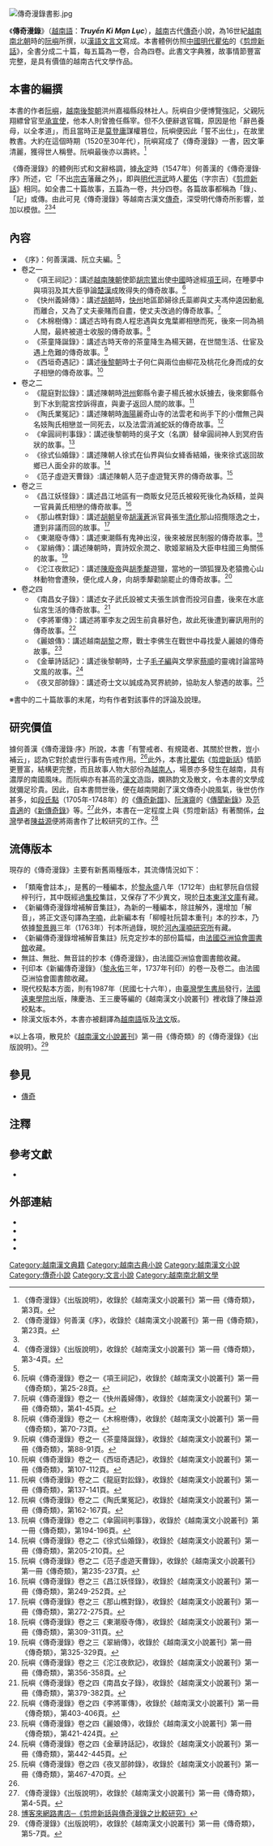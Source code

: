 [[File:傳奇漫錄書影.jpg|thumb]]
{{Vietnamese|
 | title=傳奇漫錄
 | han-nom=傳奇漫錄
 | chuquocngu=Truyền Kì Mạn Lục
 }}

《'''傳奇漫錄'''》（[[越南語|越南語]]：'''''Truyền Kì Mạn Lục'''''），[[越南|越南]]古代[[傳奇|傳奇]]小說，為16世紀[[越南南北朝|越南南北朝]]時的[[阮嶼|阮嶼]]所撰，以[[漢語|漢語]][[文言文|文言文]]寫成。本書體例仿照[[中國|中國]][[明代|明代]][[瞿佑|瞿佑]]的《[[剪燈新話|剪燈新話]]》，全書分成二十篇，每五篇為一卷，合為四卷。此書文字典雅，故事情節豐富完整，是具有價值的越南古代文學作品。

==本書的編撰==
本書的作者[[阮嶼|阮嶼]]，[[越南|越南]][[後黎朝|後黎朝]]洪州嘉福縣段林社人。阮嶼自少便博覽強記，父親阮翔縹曾官至[[承宣使|承宣使]]，他本人則曾擔任縣宰。但不久便辭退官職，原因是他「辭邑養母，以全孝道」，而且當時正是[[莫登庸|莫登庸]]謀權篡位，阮嶼便因此「誓不出仕」，在故里教書。大約在這個時期（1520至30年代），阮嶼寫成了《傳奇漫錄》一書，因文筆清麗，獲得世人稱譽。阮嶼最後亦以壽終。<ref name="#1">《傳奇漫錄》《出版說明》，收錄於《越南漢文小說叢刊》第一冊《傳奇類》，第3頁。</ref>

《傳奇漫錄》的體例形式和文辭格調，據[[永定_(莫朝)|永定]]時（1547年）何善漢的《傳奇漫錄·序》所述，它「不出[[瞿佑|宗吉]]藩蘺之外」，即與[[明代|明代]][[洪武|洪武]]時人[[瞿佑|瞿佑]]（字宗吉）《[[剪燈新話|剪燈新話]]》相同。如全書二十篇故事，五篇為一卷，共分四卷。各篇故事都稱為「錄」、「記」或傳。由此可見《傳奇漫錄》等越南古漢文[[傳奇|傳奇]]，深受明代傳奇所影響，並加以模倣。<ref name="傳奇漫錄序23">《傳奇漫錄》何善漢《序》，收錄於《越南漢文小說叢刊》第一冊《傳奇類》，第23頁。</ref><ref name="#1"/><ref>《傳奇漫錄》《出版說明》，收錄於《越南漢文小說叢刊》第一冊《傳奇類》，第3-4頁。</ref>

==內容==
*《序》：何善漢識、阮立夫編。<ref name="傳奇漫錄序23"/>
*卷之一
**《項王祠記》：講述[[越南陳朝|越南陳朝]]使節[[胡宗鷟|胡宗鷟]]出使[[中國|中國]]時途經[[項羽|項王]]祠，在睡夢中與項羽及其大臣爭論[[楚漢相爭|楚漢]]成敗得失的傳奇故事。<ref>阮嶼《傳奇漫錄》卷之一《項王祠記》，收錄於《越南漢文小說叢刊》第一冊《傳奇類》，第25-28頁。</ref> 
**《快州義婦傳》：講述[[胡朝|胡朝]]時，[[快州|快州]]地區節婦徐氏蘂卿與丈夫馮仲逵因動亂而離合，又為了丈夫豪賭而自盡，使丈夫改過的傳奇故事。<ref>阮嶼《傳奇漫錄》卷之一《快州義婦傳》，收錄於《越南漢文小說叢刊》第一冊《傳奇類》，第41-45頁。</ref> 
**《木棉樹傳》：講述古時有商人程忠遇與女鬼葉卿相戀而死，後來一同為禍人間，最終被道士收服的傳奇故事。<ref>阮嶼《傳奇漫錄》卷之一《木棉樹傳》，收錄於《越南漢文小說叢刊》第一冊《傳奇類》，第70-73頁。</ref>
**《茶童降誕錄》：講述古時天帝的茶童降生為楊天錫，在世間生活、仕宦及遇上危難的傳奇故事。<ref>阮嶼《傳奇漫錄》卷之一《茶童降誕錄》，收錄於《越南漢文小說叢刊》第一冊《傳奇類》，第88-91頁。</ref> 
**《西垣奇遇記》：講述[[後黎朝|後黎朝]]時士子何仁與兩位由柳花及桃花化身而成的女子相戀的傳奇故事。<ref>阮嶼《傳奇漫錄》卷之一《西垣奇遇記》，收錄於《越南漢文小說叢刊》第一冊《傳奇類》，第107-112頁。</ref> 
*卷之二
**《龍庭對訟錄》：講述陳朝時[[洪州_(越南)|洪州]]鄭縣令妻子楊氏被水妖擄去，後來鄭縣令到下水到龍宮控訴得直，與妻子返回人間的故事。<ref>阮嶼《傳奇漫錄》卷之二《龍庭對訟錄》，收錄於《越南漢文小說叢刊》第一冊《傳奇類》，第137-141頁。</ref> 
**《陶氏業冤記》：講述陳朝時[[海陽省|海陽]]麗奇山寺的法雲老和尚手下的小僧無己與名妓陶氏相戀並一同死去，以及法雲消滅蛇妖的傳奇故事。<ref>阮嶼《傳奇漫錄》卷之二《陶氏業冤記》，收錄於《越南漢文小說叢刊》第一冊《傳奇類》，第162-167頁。</ref> 
**《傘圓祠判事錄》：講述後黎朝時的吳子文（名譔）替傘圓祠神人到冥府告狀的故事。<ref>阮嶼《傳奇漫錄》卷之二《傘圓祠判事錄》，收錄於《越南漢文小說叢刊》第一冊《傳奇類》，第194-196頁。</ref> 
**《徐式仙婚錄》：講述陳朝人徐式在仙界與仙女絳香結婚，後來徐式返回故鄉已人面全非的故事。<ref>阮嶼《傳奇漫錄》卷之二《徐式仙婚錄》，收錄於《越南漢文小說叢刊》第一冊《傳奇類》，第205-210頁。</ref> 
**《范子虛遊天曹錄》:講述陳朝人范子虛遊覽天界的傳奇故事。<ref>阮嶼《傳奇漫錄》卷之二《范子虛遊天曹錄》，收錄於《越南漢文小說叢刊》第一冊《傳奇類》，第235-237頁。</ref> 
*卷之三
**《昌江妖怪錄》：講述昌江地區有一商販女兒范氏被殺死後化為妖精，並與一官員黃氏相戀的傳奇故事。<ref>阮嶼《傳奇漫錄》卷之三《昌江妖怪錄》，收錄於《越南漢文小說叢刊》第一冊《傳奇類》，第249-252頁。</ref> 
**《那山樵對錄》：講述[[胡朝|胡朝]]皇帝[[胡漢蒼|胡漢蒼]]派官員張生[[清化省|清化]]那山招攬隱逸之士，遭到非議而回的故事。<ref>阮嶼《傳奇漫錄》卷之三《那山樵對錄》，收錄於《越南漢文小說叢刊》第一冊《傳奇類》，第272-275頁。</ref> 
**《東潮廢寺傳》：講述東潮縣有鬼神出沒，後來被居民制服的傳奇故事。<ref>阮嶼《傳奇漫錄》卷之三《東潮廢寺傳》，收錄於《越南漢文小說叢刊》第一冊《傳奇類》，第309-311頁。</ref> 
**《翠綃傳》：講述陳朝時，賣詩奴余潤之、歌姬翠綃及大臣申柱國三角關係的故事。<ref>阮嶼《傳奇漫錄》卷之三《翠綃傳》，收錄於《越南漢文小說叢刊》第一冊《傳奇類》，第325-329頁。</ref> 
**《沱江夜飲記》：講述[[陳廢帝_(越南)|陳廢帝]]與[[胡季犛|胡季犛]]遊獵，當地的一頭狐狸及老猿擔心山林動物會遭殃，便化成人身，向胡季犛勸諭罷止的傳奇故事。<ref>阮嶼《傳奇漫錄》卷之三《沱江夜飲記》，收錄於《越南漢文小說叢刊》第一冊《傳奇類》，第356-358頁。</ref> 
*卷之四
**《南昌女子錄》：講述女子武氏設被丈夫張生誤會而投河自盡，後來在水底仙宮生活的傳奇故事。<ref>阮嶼《傳奇漫錄》卷之四《南昌女子錄》，收錄於《越南漢文小說叢刊》第一冊《傳奇類》，第379-382頁。</ref> 
**《李將軍傳》：講述將軍李友之因生前貪暴好色，故此死後遭到審訊用刑的傳奇故事。<ref>阮嶼《傳奇漫錄》卷之四《李將軍傳》，收錄於《越南漢文小說叢刊》第一冊《傳奇類》，第403-406頁。</ref> 
**《麗娘傳》：講述越南[[胡朝|胡]][[後黎朝|黎]]之際，戰士李佛生在戰世中尋找愛人麗娘的傳奇故事。<ref>阮嶼《傳奇漫錄》卷之四《麗娘傳》，收錄於《越南漢文小說叢刊》第一冊《傳奇類》，第421-424頁。</ref> 
**《金華詩話記》：講述後黎朝時，士子[[毛子編|毛子編]]與文學家[[蔡順|蔡順]]的靈魂討論當時文風的故事。<ref>阮嶼《傳奇漫錄》卷之四《金華詩話記》，收錄於《越南漢文小說叢刊》第一冊《傳奇類》，第442-445頁。</ref> 
**《夜叉部帥錄》：講述奇士文以誠成為冥界統帥，協助友人黎遇的故事。<ref>阮嶼《傳奇漫錄》卷之四《夜叉部帥錄》，收錄於《越南漢文小說叢刊》第一冊《傳奇類》，第467-470頁。</ref> 
※書中的二十篇故事的末尾，均有作者對該事件的評論及說理。

==研究價值==
據何善漢《傳奇漫錄·序》所說，本書「有警戒者、有規箴者、其關於世教，豈小補云」，認為它對於處世行事有告戒作用。<ref name="傳奇漫錄序23"/>此外，本書比[[瞿佑|瞿佑]]《[[剪燈新話|剪燈新話]]》情節更豐富，結構更完整，而且故事人物大部份為[[越南人|越南人]]，場景亦多發生在越南，具有濃厚的南國風味。而阮嶼亦有甚高的[[漢文|漢文]]造詣，嫻熟韵文及散文，令本書的文學成就彌足珍貴。因此，自本書問世後，便在越南開創了漢文傳奇小說風氣，後世仿作甚多，如[[段氏點|段氏點]]（1705年-1748年）的《[[傳奇新譜|傳奇新譜]]》、[[阮演齋|阮演齋]]的《[[傳聞新錄|傳聞新錄]]》及[[范貴適|范貴適]]的《[[新傳奇錄|新傳奇錄]]》等。<ref>《傳奇漫錄》《出版說明》，收錄於《越南漢文小說叢刊》第一冊《傳奇類》，第4-5頁。</ref>此外，本書在一定程度上與《剪燈新話》有著關係，[[台灣|台灣]]學者[[陳益源|陳益源]]便將兩書作了比較研究的工作。<ref>[http://www.books.com.tw/exep/prod/booksfile.php?item=0010258359 博客來網路書店─《剪燈新話與傳奇漫錄之比較研究》]{{Dead link|date=2018年8月 |bot=InternetArchiveBot |fix-attempted=yes }}</ref>

==流傳版本==
現存的《傳奇漫錄》主要有新舊兩種版本，其流傳情況如下：
*「類庵會註本」，是舊的一種編本，於[[後黎朝#後黎朝後期|黎永盛]]八年（1712年）由紅蓼阮自信鋟梓刊行，其中既經過[[校對|集校]]集註，又保存了不少異文，現於[[日本|日本]][[東洋文庫|東洋文庫]]有藏。
*《新編傳奇漫錄增補解音集註》，為新的一種編本，除註解外，還增加「解音」，將正文逐句譯為[[字喃|字喃]]，此新編本有「柳幢社阮碧本重刊」本的抄本，乃依據[[後黎朝#後黎朝後期|黎景興]]三年（1763年）刊本所過錄，現於[[河內|河內]][[漢喃研究所|漢喃研究所]]有藏。
*《新編傳奇漫錄增補解音集註》阮克定抄本的部份篇幅，由[[法國|法國]][[亞洲協會圖書館|亞洲協會圖書館]]收藏。
*無註、無批、無音註的抄本《傳奇漫錄》，由法國亞洲協會圖書館收藏。
*刊印本《新編傳奇漫錄》（[[後黎朝#後黎朝後期|黎永佑]]三年，1737年刊印）的卷一及卷二。由法國亞洲協會圖書館收藏。
*現代校點本方面，則有1987年（民國七十六年），由[[臺灣學生書局|臺灣學生書局]]發行，[[法國遠東學院|法國遠東學院]]出版，陳慶浩、王三慶等編的《越南漢文小說叢刊》裡收錄了陳益源校點本。
*除漢文版本外，本書亦被翻譯為[[越南語|越南語]]版及[[法文|法文]]版。
※以上各項，散見於《[[越南漢文小說叢刊|越南漢文小說叢刊]]》第一冊《傳奇類》的《傳奇漫錄》《出版說明》。<ref>《傳奇漫錄》《出版說明》，收錄於《越南漢文小說叢刊》第一冊《傳奇類》，第5-7頁。</ref>

==參見==
*[[傳奇|傳奇]]

==注釋==
{{reflist}}

==參考文獻==
<div class="references-small">
*{{cite book|title=《傳奇漫錄》（收錄於《越南漢文小說叢刊》第一冊《傳奇類》）|author=[[阮嶼|阮嶼]]|location=[[臺北|臺北]]|publisher=[[臺灣學生書局|臺灣學生書局]]（[[中華民國|民國]]七十六年）（1987年）|language=zh}}
</div>

==外部連結==
*{{vi}}{{zh}}{{cite web|url=http://lib.nomfoundation.org/collection/1/volume/77/|title=Hội Bảo tồn Di sản chữ Nôm─《新編傳奇漫錄》（柳幢社阮碧家本重刊）|accessdate=2012-02-13|archive-date=2020-08-05|archive-url=https://web.archive.org/web/20200805222544/https://lib.nomfoundation.org/collection/1/volume/77/|dead-url=no}}
*{{vi}}{{zh}}{{cite web|url=http://lib.nomfoundation.org/collection/1/volume/82/|title=Hội Bảo tồn Di sản chữ Nôm─《傳奇漫錄》|accessdate=2012-02-13|archive-date=2020-08-05|archive-url=https://web.archive.org/web/20200805225326/https://lib.nomfoundation.org/collection/1/volume/82/|dead-url=no}}
*{{vi}}{{zh}}{{cite web|url=http://lib.nomfoundation.org/collection/1/volume/97/|title=Hội Bảo tồn Di sản chữ Nôm─《新編傳奇漫錄》|accessdate=2012-02-13|archive-date=2020-10-27|archive-url=https://web.archive.org/web/20201027035928/https://lib.nomfoundation.org/collection/1/volume/97/|dead-url=no}}
*{{vi}}{{zh}}{{cite web|url=http://lib.nomfoundation.org/collection/1/volume/1252/|title=Hội Bảo tồn Di sản chữ Nôm─《傳奇漫錄》|accessdate=2012-02-13|archive-date=2020-10-27|archive-url=https://web.archive.org/web/20201027035223/https://lib.nomfoundation.org/collection/1/volume/1252/|dead-url=no}}

[[Category:越南漢文典籍|Category:越南漢文典籍]]
[[Category:越南古典小說|Category:越南古典小說]]
[[Category:越南漢文小說|Category:越南漢文小說]]
[[Category:傳奇小說|Category:傳奇小說]]
[[Category:文言小說|Category:文言小說]]
[[Category:越南南北朝文學|Category:越南南北朝文學]]